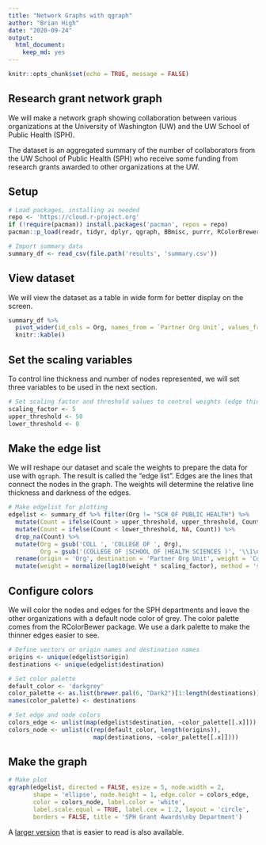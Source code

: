 ```yaml
---
title: "Network Graphs with qgraph"
author: "Brian High"
date: "2020-09-24"
output: 
  html_document:
    keep_md: yes
---
```


```r
knitr::opts_chunk$set(echo = TRUE, message = FALSE)
```

## Research grant network graph

We will make a network graph showing collaboration between various organizations 
at the University of Washington (UW) and the UW School of Public Health (SPH).

The dataset is an aggregated  summary of the number of collaborators from the 
UW School of Public Health (SPH) who receive some funding from research grants 
awarded to other organizations at the UW.

## Setup

```r
# Load packages, installing as needed
repo <- 'https://cloud.r-project.org'
if (!require(pacman)) install.packages('pacman', repos = repo)
pacman::p_load(readr, tidyr, dplyr, qgraph, BBmisc, purrr, RColorBrewer)

# Import summary data
summary_df <- read_csv(file.path('results', 'summary.csv'))
```

## View dataset

We will view the dataset as a table in wide form for better display on the screen.

```r
summary_df %>% 
  pivot_wider(id_cols = Org, names_from = `Partner Org Unit`, values_from = Count) %>% 
  knitr::kable()
```

## Set the scaling variables

To control line thickness and number of nodes represented, we will set three
variables to be used in the next section.

```r
# Set scaling factor and threshold values to control weights (edge thickness)
scaling_factor <- 5
upper_threshold <- 50
lower_threshold <- 0
```

## Make the edge list

We will reshape our dataset and scale the weights to prepare the data for 
use with `qgraph`. The result is called the "edge list". Edges are the lines
that connect the nodes in the graph. The weights will determine the relative 
line thickness and darkness of the edges.

```r
# Make edgelist for plotting
edgelist <- summary_df %>% filter(Org != "SCH OF PUBLIC HEALTH") %>% 
  mutate(Count = ifelse(Count > upper_threshold, upper_threshold, Count)) %>% 
  mutate(Count = ifelse(Count < lower_threshold, NA, Count)) %>% 
  drop_na(Count) %>% 
  mutate(Org = gsub('COLL ', 'COLLEGE OF ', Org), 
         Org = gsub('(COLLEGE OF |SCHOOL OF |HEALTH SCIENCES )', '\\1\n', Org)) %>% 
  rename(origin = 'Org', destination = 'Partner Org Unit', weight = 'Count') %>% 
  mutate(weight = normalize(log10(weight * scaling_factor), method = 'scale'))
```

## Configure colors

We will color the nodes and edges for the SPH departments and leave the other 
organizations with a default node color of grey. The color palette comes from 
the RColorBewer package. We use a dark palette to make the thinner edges easier 
to see.

```r
# Define vectors or origin names and destination names
origins <- unique(edgelist$origin)
destinations <- unique(edgelist$destination)

# Set color palette
default_color <- 'darkgrey'
color_palette <- as.list(brewer.pal(6, "Dark2")[1:length(destinations)])
names(color_palette) <- destinations

# Set edge and node colors
colors_edge <- unlist(map(edgelist$destination, ~color_palette[[.x]]))
colors_node <- unlist(c(rep(default_color, length(origins)), 
                        map(destinations, ~color_palette[[.x]])))
```

## Make the graph

```r
# Make plot
qgraph(edgelist, directed = FALSE, esize = 5, node.width = 2, 
       shape = 'ellipse', node.height = 1, edge.color = colors_edge,
       color = colors_node, label.color = 'white', 
       label.scale.equal = TRUE, label.cex = 1.2, layout = 'circle', 
       borders = FALSE, title = 'SPH Grant Awards\nby Department')
```

A [larger version](figures/grant_awards_by_dept.jpg) that is easier to read is also available.
